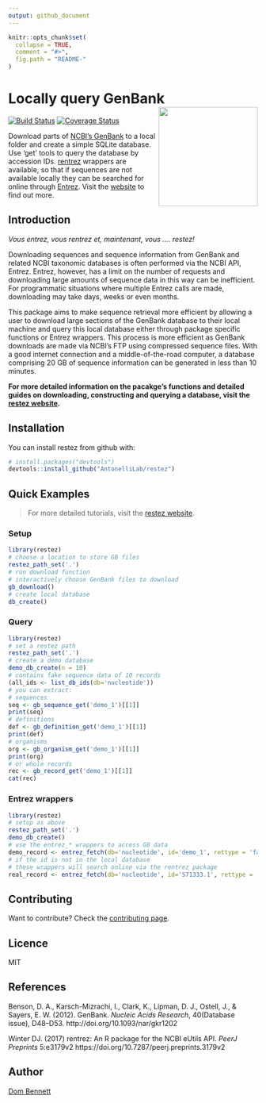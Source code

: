 ```yaml
---
output: github_document
---
```


<!-- README.md is generated from README.Rmd. Please edit that file -->
<!-- devtools::rmarkdown::render("README.Rmd") -->

```r
knitr::opts_chunk$set(
  collapse = TRUE,
  comment = "#>",
  fig.path = "README-"
)
```

# Locally query GenBank <img src="logo.png" height="200" align="right"/>

[![Build Status](https://travis-ci.org/AntonelliLab/restez.svg?branch=master)](https://travis-ci.org/AntonelliLab/restez) [![Coverage Status](https://coveralls.io/repos/github/AntonelliLab/restez/badge.svg?branch=master)](https://coveralls.io/github/AntonelliLab/restez?branch=master)

Download parts of [NCBI's GenBank](https://www.ncbi.nlm.nih.gov/nuccore) to a local folder and create a simple SQLite database. Use 'get' tools to query the database by accession IDs. [rentrez](https://github.com/ropensci/rentrez) wrappers are available, so that if sequences are not available locally they can be searched for online through [Entrez](https://www.ncbi.nlm.nih.gov/books/NBK25500/). Visit the [website](https://antonellilab.github.io/restez/index.html) to find out more.

## Introduction

*Vous entrez, vous rentrez et, maintenant, vous .... restez!*

Downloading sequences and sequence information from GenBank and related NCBI taxonomic databases is often performed via the NCBI API, Entrez. Entrez, however, has a limit on the number of requests and downloading large amounts of sequence data in this way can be inefficient. For programmatic situations where multiple Entrez calls are made, downloading may take days, weeks or even months.

This package aims to make sequence retrieval more efficient by allowing a user to download large sections of the GenBank database to their local machine and query this local database either through package specific functions or Entrez wrappers. This process is more efficient as GenBank downloads are made via NCBI's FTP using compressed sequence files. With a good internet connection and a middle-of-the-road computer, a database comprising 20 GB of sequence information can be generated in less than 10 minutes.

**For more detailed information on the pacakge's functions and detailed guides on downloading, constructing and querying a database, visit the [restez website](https://antonellilab.github.io/restez/index.html).**

## Installation

You can install restez from github with:

```r
# install.packages("devtools")
devtools::install_github("AntonelliLab/restez")
```

## Quick Examples

> For more detailed tutorials, visit the [restez website](https://antonellilab.github.io/restez/index.html).

### Setup

```r
library(restez)
# choose a location to store GB files
restez_path_set('.')
# run download function
# interactively choose GenBank files to download
gb_download()
# create local database
db_create()
```

### Query

```r
library(restez)
# set a restez path
restez_path_set('.')
# create a demo database
demo_db_create(n = 10)
# contains fake sequence data of 10 records
(all_ids <- list_db_ids(db='nucleotide'))
# you can extract:
# sequences
seq <- gb_sequence_get('demo_1')[[1]]
print(seq)
# definitions
def <- gb_definition_get('demo_1')[[1]]
print(def)
# organisms
org <- gb_organism_get('demo_1')[[1]]
print(org)
# or whole records
rec <- gb_record_get('demo_1')[[1]]
cat(rec)
```

### Entrez wrappers

```r
library(restez)
# setup as above
restez_path_set('.')
demo_db_create()
# use the entrez_* wrappers to access GB data
demo_record <- entrez_fetch(db='nucleotide', id='demo_1', rettype = 'fasta')
# if the id is not in the local database
# these wrappers will search online via the rentrez package
real_record <- entrez_fetch(db='nucleotide', id='S71333.1', rettype = 'fasta')
```

## Contributing

Want to contribute? Check the [contributing page](https://antonellilab.github.io/restez/CONTRIBUTING.html).

## Licence

MIT

## References

Benson, D. A., Karsch-Mizrachi, I., Clark, K., Lipman, D. J., Ostell, J., & Sayers, E. W. (2012). GenBank. *Nucleic Acids Research*, 40(Database issue), D48–D53. http://doi.org/10.1093/nar/gkr1202

Winter DJ. (2017) rentrez: An R package for the NCBI eUtils API. *PeerJ Preprints* 5:e3179v2 https://doi.org/10.7287/peerj.preprints.3179v2

## Author

[Dom Bennett](https://github.com/DomBennett)
